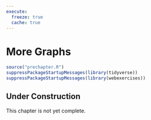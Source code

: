 ```yaml
---
execute:
  freeze: true
  cache: true
---
```

# More Graphs {#sec-more-graphs-chapter}

```r
source("prechapter.R")
suppressPackageStartupMessages(library(tidyverse))
suppressPackageStartupMessages(library(webexercises))
```

::: {.callout-tip}
## Under Construction

This chapter is not yet complete.
:::

<!--
* Correlation heatmaps
* Also EDA plots for multiple categorical variables as alternatives to dot plots.
* Customizing ggplot
* Themes, code chunk captions
* Publication ready plots: ggpubr (themes and ggarrange)
-->

